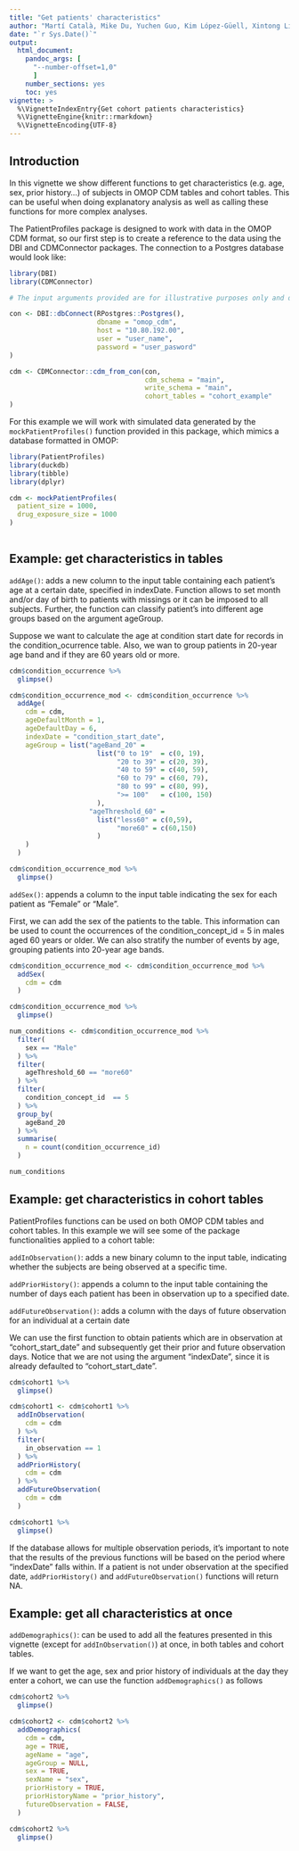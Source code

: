 ```yaml
---
title: "Get patients' characteristics"
author: "Martí Català, Mike Du, Yuchen Guo, Kim López-Güell, Xintong Li, Núria Mercadé-Besora, and Edward Burn"
date: "`r Sys.Date()`"
output: 
  html_document:
    pandoc_args: [
      "--number-offset=1,0"
      ]
    number_sections: yes
    toc: yes
vignette: >
  %\VignetteIndexEntry{Get cohort patients characteristics}
  %\VignetteEngine{knitr::rmarkdown}
  %\VignetteEncoding{UTF-8}
---
```


## Introduction

In this vignette we show different functions to get characteristics (e.g. age, sex, prior history...) of subjects in OMOP CDM tables and cohort tables.  This can be useful when doing explanatory analysis as well as calling these functions for more complex analyses.

The PatientProfiles package is designed to work with data in the OMOP CDM format, so our first step is to create a reference to the data using the DBI and CDMConnector packages. The connection to a Postgres database would look like:

```r
library(DBI)
library(CDMConnector)

# The input arguments provided are for illustrative purposes only and do not provide access to any database.

con <- DBI::dbConnect(RPostgres::Postgres(),
                      dbname = "omop_cdm",          
                      host = "10.80.192.00",
                      user = "user_name",
                      password = "user_pasword"
)

cdm <- CDMConnector::cdm_from_con(con,
                                  cdm_schema = "main",
                                  write_schema = "main",
                                  cohort_tables = "cohort_example"
)
```

For this example we will work with simulated data generated by the `mockPatientProfiles()` function provided in this package, which mimics a database formatted in OMOP:

```r
library(PatientProfiles)
library(duckdb)
library(tibble)
library(dplyr)

cdm <- mockPatientProfiles(
  patient_size = 1000, 
  drug_exposure_size = 1000
)
                          
```

## Example: get characteristics in tables

`addAge()`: adds a new column to the input table containing each patient's age at a certain date, specified in indexDate. Function allows to set month and/or day of birth to patients with missings or it can be imposed to all subjects.
Further, the function can classify patient's into different age groups based on the argument ageGroup.

Suppose we want to calculate the age at condition start date for records in the condition_ocurrence table. Also, we wan to group patients in 20-year age band and if they are 60 years old or more.

```r
cdm$condition_occurrence %>%
  glimpse()

cdm$condition_occurrence_mod <- cdm$condition_occurrence %>%
  addAge(
    cdm = cdm,
    ageDefaultMonth = 1,
    ageDefaultDay = 6,
    indexDate = "condition_start_date",
    ageGroup = list("ageBand_20" = 
                      list("0 to 19"  = c(0, 19), 
                           "20 to 39" = c(20, 39), 
                           "40 to 59" = c(40, 59), 
                           "60 to 79" = c(60, 79), 
                           "80 to 99" = c(80, 99),
                           ">= 100"   = c(100, 150)
                      ),
                    "ageThreshold_60" = 
                      list("less60" = c(0,59),
                           "more60" = c(60,150)
                      )
    )
  )

cdm$condition_occurrence_mod %>%
  glimpse()

```


`addSex()`: appends a column to the input table indicating the sex for each patient as "Female" or "Male". 

First, we can add the sex of the patients to the table. This information can be used to count the occurrences of the condition_concept_id = 5 in males aged 60 years or older. We can also stratify the number of events by age, grouping patients into 20-year age bands.

```r
cdm$condition_occurrence_mod <- cdm$condition_occurrence_mod %>%
  addSex(
    cdm = cdm
  )

cdm$condition_occurrence_mod %>% 
  glimpse()

num_conditions <- cdm$condition_occurrence_mod %>%
  filter(
    sex == "Male"
  ) %>%
  filter(
    ageThreshold_60 == "more60"
  ) %>%
  filter(
    condition_concept_id  == 5
  ) %>%
  group_by(
    ageBand_20
  ) %>%
  summarise(
    n = count(condition_occurrence_id)
  )

num_conditions

```

## Example: get characteristics in cohort tables

PatientProfiles functions can be used on both OMOP CDM tables and cohort tables. In this example we will see some of the package functionalities applied to a cohort table:


`addInObservation()`: adds a new binary column to the input table, indicating whether the subjects are being observed at a specific time. 

`addPriorHistory()`: appends a column to the input table containing the number of days each patient has been in observation up to a specified date. 

`addFutureObservation()`: adds a column with the days of future observation for an individual at a certain date


We can use the first function to obtain patients which are in observation at "cohort_start_date" and subsequently get their prior and future observation days. Notice that we are not using the argument "indexDate", since it is already defaulted to "cohort_start_date".


```r
cdm$cohort1 %>%
  glimpse()

cdm$cohort1 <- cdm$cohort1 %>%
  addInObservation(
    cdm = cdm
  ) %>%
  filter(
    in_observation == 1
  ) %>%
  addPriorHistory(
    cdm = cdm
  ) %>%
  addFutureObservation(
    cdm = cdm
  )

cdm$cohort1 %>%
  glimpse()

```

If the database allows for multiple observation periods, it's important to note that the results of the previous functions will be based on the period where "indexDate" falls within. If a patient is not under observation at the specified date, `addPriorHistory()` and `addFutureObservation()` functions will return NA.

## Example: get all characteristics at once

`addDemographics()`:  can be used to add all the features presented in this vignette (except for `addInObservation()`) at once, in both tables and cohort tables.

If we want to get the age, sex and prior history of individuals at the day they enter a cohort, we can use the function `addDemographics()` as follows

```r
cdm$cohort2 %>%
  glimpse()

cdm$cohort2 <- cdm$cohort2 %>%
  addDemographics(
    cdm = cdm,
    age = TRUE,
    ageName = "age",
    ageGroup = NULL,
    sex = TRUE,
    sexName = "sex",
    priorHistory = TRUE,
    priorHistoryName = "prior_history",
    futureObservation = FALSE,
  )

cdm$cohort2 %>%
  glimpse()

```


